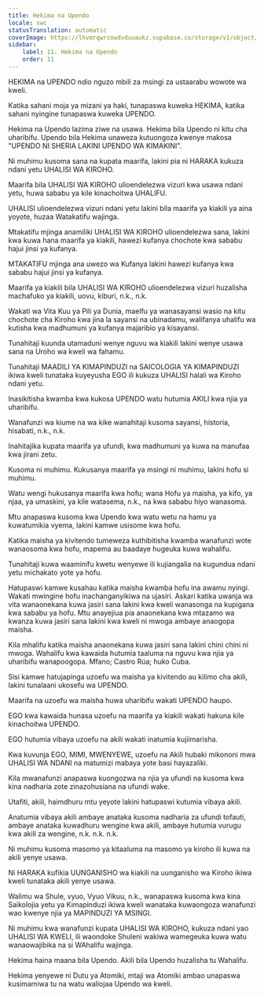 ```yaml
---
title: Hekima na Upendo
locale: swc
statusTranslation: automatic
coverImage: https://lhvmrqwrcowdvduuaukz.supabase.co/storage/v1/object/public/strapi-uploads/small_cover-educacion-fundamental.webp-2d51a7828a2b1309555be27f7e2a61a0.webp
sidebar:
    label: 11. Hekima na Upendo
    order: 11
---
```

HEKIMA na UPENDO ndio nguzo mbili za msingi za ustaarabu wowote wa kweli.

Katika sahani moja ya mizani ya haki, tunapaswa kuweka HEKIMA, katika sahani nyingine tunapaswa kuweka UPENDO.

Hekima na Upendo lazima ziwe na usawa. Hekima bila Upendo ni kitu cha uharibifu. Upendo bila Hekima unaweza kutuongoza kwenye makosa "UPENDO NI SHERIA LAKINI UPENDO WA KIMAKINI".

Ni muhimu kusoma sana na kupata maarifa, lakini pia ni HARAKA kukuza ndani yetu UHALISI WA KIROHO.

Maarifa bila UHALISI WA KIROHO ulioendelezwa vizuri kwa usawa ndani yetu, huwa sababu ya kile kinachoitwa UHALIFU.

UHALISI ulioendelezwa vizuri ndani yetu lakini bila maarifa ya kiakili ya aina yoyote, huzaa Watakatifu wajinga.

Mtakatifu mjinga anamiliki UHALISI WA KIROHO ulioendelezwa sana, lakini kwa kuwa hana maarifa ya kiakili, hawezi kufanya chochote kwa sababu hajui jinsi ya kufanya.

MTAKATIFU mjinga ana uwezo wa Kufanya lakini hawezi kufanya kwa sababu hajui jinsi ya kufanya.

Maarifa ya kiakili bila UHALISI WA KIROHO ulioendelezwa vizuri huzalisha machafuko ya kiakili, uovu, kiburi, n.k., n.k.

Wakati wa Vita Kuu ya Pili ya Dunia, maelfu ya wanasayansi wasio na kitu chochote cha Kiroho kwa jina la sayansi na ubinadamu, walifanya uhalifu wa kutisha kwa madhumuni ya kufanya majaribio ya kisayansi.

Tunahitaji kuunda utamaduni wenye nguvu wa kiakili lakini wenye usawa sana na Uroho wa kweli wa fahamu.

Tunahitaji MAADILI YA KIMAPINDUZI na SAICOLOGIA YA KIMAPINDUZI ikiwa kweli tunataka kuyeyusha EGO ili kukuza UHALISI halali wa Kiroho ndani yetu.

Inasikitisha kwamba kwa kukosa UPENDO watu hutumia AKILI kwa njia ya uharibifu.

Wanafunzi wa kiume na wa kike wanahitaji kusoma sayansi, historia, hisabati, n.k., n.k.

Inahitajika kupata maarifa ya ufundi, kwa madhumuni ya kuwa na manufaa kwa jirani zetu.

Kusoma ni muhimu. Kukusanya maarifa ya msingi ni muhimu, lakini hofu si muhimu.

Watu wengi hukusanya maarifa kwa hofu; wana Hofu ya maisha, ya kifo, ya njaa, ya umaskini, ya kile watasema, n.k., na kwa sababu hiyo wanasoma.

Mtu anapaswa kusoma kwa Upendo kwa watu wetu na hamu ya kuwatumikia vyema, lakini kamwe usisome kwa hofu.

Katika maisha ya kivitendo tumeweza kuthibitisha kwamba wanafunzi wote wanaosoma kwa hofu, mapema au baadaye hugeuka kuwa wahalifu.

Tunahitaji kuwa waaminifu kwetu wenyewe ili kujiangalia na kugundua ndani yetu michakato yote ya hofu.

Hatupaswi kamwe kusahau katika maisha kwamba hofu ina awamu nyingi. Wakati mwingine hofu inachanganyikiwa na ujasiri. Askari katika uwanja wa vita wanaonekana kuwa jasiri sana lakini kwa kweli wanasonga na kupigana kwa sababu ya hofu. Mtu anayejiua pia anaonekana kwa mtazamo wa kwanza kuwa jasiri sana lakini kwa kweli ni mwoga ambaye anaogopa maisha.

Kila mhalifu katika maisha anaonekana kuwa jasiri sana lakini chini chini ni mwoga. Wahalifu kwa kawaida hutumia taaluma na nguvu kwa njia ya uharibifu wanapoogopa. Mfano; Castro Rúa; huko Cuba.

Sisi kamwe hatujapinga uzoefu wa maisha ya kivitendo au kilimo cha akili, lakini tunalaani ukosefu wa UPENDO.

Maarifa na uzoefu wa maisha huwa uharibifu wakati UPENDO haupo.

EGO kwa kawaida hunasa uzoefu na maarifa ya kiakili wakati hakuna kile kinachoitwa UPENDO.

EGO hutumia vibaya uzoefu na akili wakati inatumia kujiimarisha.

Kwa kuvunja EGO, MIMI, MWENYEWE, uzoefu na Akili hubaki mikononi mwa UHALISI WA NDANI na matumizi mabaya yote basi hayazaliki.

Kila mwanafunzi anapaswa kuongozwa na njia ya ufundi na kusoma kwa kina nadharia zote zinazohusiana na ufundi wake.

Utafiti, akili, haimdhuru mtu yeyote lakini hatupaswi kutumia vibaya akili.

Anatumia vibaya akili ambaye anataka kusoma nadharia za ufundi tofauti, ambaye anataka kuwadhuru wengine kwa akili, ambaye hutumia vurugu kwa akili za wengine, n.k. n.k. n.k.

Ni muhimu kusoma masomo ya kitaaluma na masomo ya kiroho ili kuwa na akili yenye usawa.

Ni HARAKA kufikia UUNGANISHO wa kiakili na uunganisho wa Kiroho ikiwa kweli tunataka akili yenye usawa.

Walimu wa Shule, vyuo, Vyuo Vikuu, n.k., wanapaswa kusoma kwa kina Saikolojia yetu ya Kimapinduzi ikiwa kweli wanataka kuwaongoza wanafunzi wao kwenye njia ya MAPINDUZI YA MSINGI.

Ni muhimu kwa wanafunzi kupata UHALISI WA KIROHO, kukuza ndani yao UHALISI WA KWELI, ili waondoke Shuleni wakiwa wamegeuka kuwa watu wanaowajibika na si WAhalifu wajinga.

Hekima haina maana bila Upendo. Akili bila Upendo huzalisha tu Wahalifu.

Hekima yenyewe ni Dutu ya Atomiki, mtaji wa Atomiki ambao unapaswa kusimamiwa tu na watu waliojaa Upendo wa kweli.

